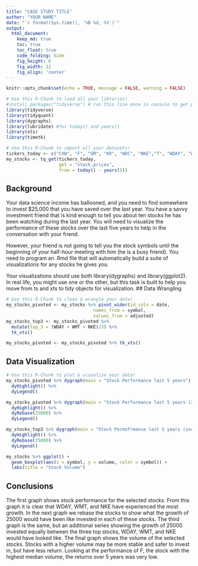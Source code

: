 ```yaml
---
title: "CASE STUDY TITLE"
author: "YOUR NAME"
date: "`r format(Sys.time(), '%B %d, %Y')`"
output:
  html_document:  
    keep_md: true
    toc: true
    toc_float: true
    code_folding: hide
    fig_height: 6
    fig_width: 12
    fig_align: 'center'
---
```


```r
knitr::opts_chunk$set(echo = TRUE, message = FALSE, warning = FALSE)
```

```r
# Use this R-Chunk to load all your libraries!
#install.packages("tidyverse") # run this line once in console to get package
library(tidyverse)
library(tidyquant)
library(dygraphs)
library(lubridate) #for today() and years()
library(xts)
library(timetk)
```

```r
# Use this R-Chunk to import all your datasets!
tickers_today <- c("CXW", "F", "GM", "KR", "WDC", "NKE","T", "WDAY", "WFC", "WMT")
my_stocks <- tq_get(tickers_today,
                    get = "stock.prices",
                    from = today() - years(5))
```

## Background

Your data science income has ballooned, and you need to find somewhere to invest $25,000 that you have saved over the last year. You have a savvy investment friend that is kind enough to tell you about ten stocks he has been watching during the last year. You will need to visualize the performance of these stocks over the last five years to help in the conversation with your friend.

However, your friend is not going to tell you the stock symbols until the beginning of your half-hour meeting with him (he is a busy friend). You need to program an .Rmd file that will automatically build a suite of visualizations for any stocks he gives you.

Your visualizations should use both library(dygraphs) and library(ggplot2). In real life, you might use one or the other, but this task is built to help you move from ts and xts to tidy objects for visualization.
## Data Wrangling

```r
# Use this R-Chunk to clean & wrangle your data!
my_stocks_pivoted <- my_stocks %>% pivot_wider(id_cols = date, 
                                 names_from = symbol, 
                                 values_from = adjusted) 
my_stocks_top3 <- my_stocks_pivoted %>%
  mutate(top_3 = (WDAY + WMT + NKE)/3) %>%
  tk_xts()

my_stocks_pivoted <- my_stocks_pivoted %>% tk_xts()


```

## Data Visualization

```r
# Use this R-Chunk to plot & visualize your data!
my_stocks_pivoted %>% dygraph(main = "Stock Performance last 5 years") %>%
  dyHighlight() %>%
  dyLegend()

my_stocks_pivoted %>% dygraph(main = "Stock Performance last 5 years (25000 investment)") %>%
  dyHighlight() %>%
  dyRebase(25000) %>%
  dyLegend()

my_stocks_top3 %>% dygraph(main = "Stock Permofrmance last 5 years (including average of top three recommendations)") %>%
  dyHighlight() %>%
  dyRebase(25000) %>%
  dyLegend()

my_stocks %>% ggplot() +
  geom_boxplot(aes(x = symbol, y = volume, color = symbol)) +
  labs(title = "Stock Volume")
```

## Conclusions
The first graph shows stock performance for the selected stocks. From this graph it is clear that WDAY, WMT, and NKE have experienced the most growth. In the next graph we rebase the stocks to show what the growth of 25000 would have been like invested in each of these stocks. The third graph is the same, but an additional series showing the growth of 25000 invested equally between the three top stocks, WDAY, WMT, and NKE would have looked like.
The final graph shows the volume of the selected stocks. Stocks with a higher volume may be more stable and safer to invest in, but have less return. Looking at the performance of F, the stock with the highest median volume, the returns over 5 years was very low.